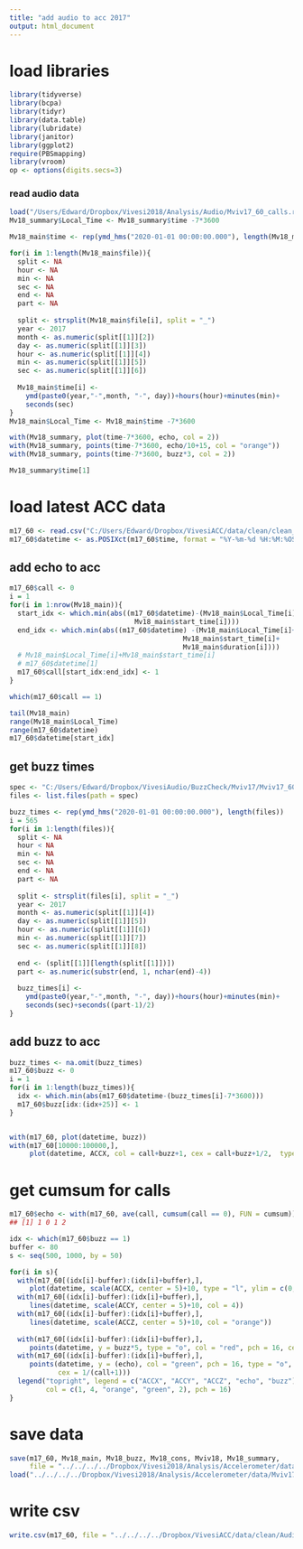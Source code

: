 ```yaml
---
title: "add audio to acc 2017"
output: html_document
---
```


# load libraries
```r
library(tidyverse)
library(bcpa)
library(tidyr)
library(data.table)
library(lubridate)
library(janitor)
library(ggplot2)
require(PBSmapping)
library(vroom)
op <- options(digits.secs=3)
```

### read audio data
```r
load("/Users/Edward/Dropbox/Vivesi2018/Analysis/Audio/Mviv17_60_calls.robj")
Mv18_summary$Local_Time <- Mv18_summary$time -7*3600

Mv18_main$time <- rep(ymd_hms("2020-01-01 00:00:00.000"), length(Mv18_main$file))

for(i in 1:length(Mv18_main$file)){
  split <- NA
  hour <- NA 
  min <- NA
  sec <- NA
  end <- NA
  part <- NA
  
  split <- strsplit(Mv18_main$file[i], split = "_")
  year <- 2017
  month <- as.numeric(split[[1]][2])
  day <- as.numeric(split[[1]][3])
  hour <- as.numeric(split[[1]][4])
  min <- as.numeric(split[[1]][5])
  sec <- as.numeric(split[[1]][6])
  
  Mv18_main$time[i] <- 
    ymd(paste0(year,"-",month, "-", day))+hours(hour)+minutes(min)+
    seconds(sec)
}
Mv18_main$Local_Time <- Mv18_main$time -7*3600

with(Mv18_summary, plot(time-7*3600, echo, col = 2))
with(Mv18_summary, points(time-7*3600, echo/10+15, col = "orange"))
with(Mv18_summary, points(time-7*3600, buzz*3, col = 2))

Mv18_summary$time[1]
```


# load latest ACC data
```r
m17_60 <- read.csv("C:/Users/Edward/Dropbox/VivesiACC/data/clean/clean_ACC_Mviv17_60.csv")
m17_60$datetime <- as.POSIXct(m17_60$time, format = "%Y-%m-%d %H:%M:%OS", tz = "UTC")

```

## add echo to acc
```r
m17_60$call <- 0
i = 1
for(i in 1:nrow(Mv18_main)){
  start_idx <- which.min(abs((m17_60$datetime)-(Mv18_main$Local_Time[i]+
                               Mv18_main$start_time[i])))
  end_idx <- which.min(abs((m17_60$datetime) -(Mv18_main$Local_Time[i]+
                                           Mv18_main$start_time[i]+
                                           Mv18_main$duration[i])))
  # Mv18_main$Local_Time[i]+Mv18_main$start_time[i]
  # m17_60$datetime[1]
  m17_60$call[start_idx:end_idx] <- 1
}

which(m17_60$call == 1)

tail(Mv18_main)
range(Mv18_main$Local_Time)
range(m17_60$datetime)
m17_60$datetime[start_idx]
```

## get buzz times
```r
spec <- "C:/Users/Edward/Dropbox/VivesiAudio/BuzzCheck/Mviv17/Mviv17_60/buzz/"
files <- list.files(path = spec)

buzz_times <- rep(ymd_hms("2020-01-01 00:00:00.000"), length(files))
i = 565          
for(i in 1:length(files)){
  split <- NA
  hour < NA 
  min <- NA
  sec <- NA
  end <- NA
  part <- NA
  
  split <- strsplit(files[i], split = "_")
  year <- 2017
  month <- as.numeric(split[[1]][4])
  day <- as.numeric(split[[1]][5])
  hour <- as.numeric(split[[1]][6])
  min <- as.numeric(split[[1]][7])
  sec <- as.numeric(split[[1]][8])
  
  end <- (split[[1]][length(split[[1]])])
  part <- as.numeric(substr(end, 1, nchar(end)-4))
  
  buzz_times[i] <- 
    ymd(paste0(year,"-",month, "-", day))+hours(hour)+minutes(min)+
    seconds(sec)+seconds((part-1)/2)
}
```

## add buzz to acc
```r
buzz_times <- na.omit(buzz_times)
m17_60$buzz <- 0
i = 1
for(i in 1:length(buzz_times)){
  idx <- which.min(abs(m17_60$datetime-(buzz_times[i]-7*3600)))
  m17_60$buzz[idx:(idx+25)] <- 1
}


with(m17_60, plot(datetime, buzz))
with(m17_60[10000:100000,], 
     plot(datetime, ACCX, col = call+buzz+1, cex = call+buzz+1/2,  type = "o", pch = 16))

```

# get cumsum for calls
```r
m17_60$echo <- with(m17_60, ave(call, cumsum(call == 0), FUN = cumsum))
## [1] 1 0 1 2

```


```r
idx <- which(m17_60$buzz == 1)
buffer <- 80
s <- seq(500, 1000, by = 50)

for(i in s){
  with(m17_60[(idx[i]-buffer):(idx[i]+buffer),], 
     plot(datetime, scale(ACCX, center = 5)+10, type = "l", ylim = c(0, 20)))
  with(m17_60[(idx[i]-buffer):(idx[i]+buffer),], 
     lines(datetime, scale(ACCY, center = 5)+10, col = 4))
  with(m17_60[(idx[i]-buffer):(idx[i]+buffer),], 
     lines(datetime, scale(ACCZ, center = 5)+10, col = "orange"))
  
  with(m17_60[(idx[i]-buffer):(idx[i]+buffer),], 
     points(datetime, y = buzz*5, type = "o", col = "red", pch = 16, cex = 1))
  with(m17_60[(idx[i]-buffer):(idx[i]+buffer),], 
     points(datetime, y = (echo), col = "green", pch = 16, type = "o",
            cex = 1/(call+1)))
  legend("topright", legend = c("ACCX", "ACCY", "ACCZ", "echo", "buzz"), 
         col = c(1, 4, "orange", "green", 2), pch = 16)
}


```


# save data
```r
save(m17_60, Mv18_main, Mv18_buzz, Mv18_cons, Mviv18, Mv18_summary, 
     file = "../../../../Dropbox/Vivesi2018/Analysis/Accelerometer/data/Mviv17_60_complete.robj")
load("../../../../Dropbox/Vivesi2018/Analysis/Accelerometer/data/Mviv17_60_complete.robj")

```

# write csv
```r
write.csv(m17_60, file = "../../../../Dropbox/VivesiACC/data/clean/Audio/Mviv17_60_ACC_Call.csv")
```

